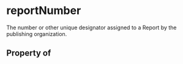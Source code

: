   

# reportNumber

The number or other unique designator assigned to a Report by the publishing organization.

## Property of



